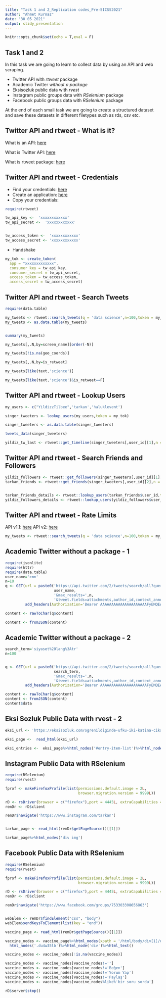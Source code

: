 ```yaml
---
title: "Task 1 and 2_Replication codes_Pre-SICSS2021"
author: "Ahmet Kurnaz"
date: "30 05 2021"
output: slidy_presentation
---
```


```r
knitr::opts_chunk$set(echo = T,eval = F)
```

## Task 1 and 2

In this task we are going to learn to collect data by using an API and web scraping.

- Twitter API with *rtweet* package
- Academic Twitter *without a package*
- Eksisozluk public data with *rvest*
- Instagram public groups data with *RSelenium* package
- Facebook public groups data with *RSelenium* package

At the end of each small task we are going to create a structured dataset and save these datasets in different filetypes such as rds, csv etc.


## Twitter API and rtweet - What is it?

What is an API: [here](https://www.youtube.com/watch?v=s7wmiS2mSXY)

What is Twitter API: [here](https://developer.twitter.com/en/products/twitter-api)

What is rtweet package: [here](https://cran.r-project.org/web/packages/rtweet/)

## Twitter API and rtweet - Credentials

- Find your credentials: [here](https://developer.twitter.com/en/portal/dashboard) 
- Create an application: [here](https://developer.twitter.com/en/portal/projects-and-apps)
- Copy your credentials:
```r
require(rtweet)

tw_api_key <-  'xxxxxxxxxxxx'
tw_api_secret <-  'xxxxxxxxxxxx'


tw_access_token <-  'xxxxxxxxxxxx'
tw_access_secret <- 'xxxxxxxxxxxx'

```
- Handshake

```r

my_tok <- create_token(
  app = "xxxxxxxxxxxxx",
  consumer_key = tw_api_key,
  consumer_secret = tw_api_secret,
  access_token = tw_access_token,
  access_secret = tw_access_secret)

```

## Twitter API and rtweet - Search Tweets

```r
require(data.table)

my_tweets <- rtweet::search_tweets(q = 'data science',n=100,token = my_tok)
my_tweets <- as.data.table(my_tweets)


summary(my_tweets)

my_tweets[,.N,by=screen_name][order(-N)]

my_tweets[!is.na(geo_coords)]

my_tweets[,.N,by=is_retweet]

my_tweets[like(text,'science')]

my_tweets[like(text,'science')&is_retweet==F]

```

## Twitter API and rtweet - Lookup Users


```r

my_users <- c("YildizzTilbee",'tarkan','haluklevent')

singer_tweeters <- lookup_users(my_users,token = my_tok)

singer_tweeters <- as.data.table(singer_tweeters)

tweets_data(singer_tweeters)

yildiz_tw_last <- rtweet::get_timeline(singer_tweeters[,user_id][1],n = 10,token = my_tok)

```


## Twitter API and rtweet  - Search Friends and Followers

```r

yildiz_followers <- rtweet::get_followers(singer_tweeters[,user_id][1],n = 10,token = my_tok)
tarkan_friends <- rtweet::get_friends(singer_tweeters[,user_id][2],n = 10,token = my_tok)


tarkan_friends_details <- rtweet::lookup_users(tarkan_friends$user_id,token = my_tok)
yildiz_followers_details <- rtweet::lookup_users(yildiz_followers$user_id,token = my_tok)

```

## Twitter API and rtweet - Rate Limits

API v1.1: [here](https://developer.twitter.com/en/docs/twitter-api/v1/rate-limits)
API v2: [here](https://developer.twitter.com/en/docs/twitter-api/rate-limits)

```r

my_tweets <- rtweet::search_tweets(q = 'data science',n=100,token = my_tok,retryonratelimit = T)


```


## Academic Twitter without a package - 1

```r
require(jsonlite)
require(httr)
require(data.table)
user_name='cnn'
n=10
q <- GET(url = paste0('https://api.twitter.com/2/tweets/search/all?query=from%3A',
                      user_name,
                      '&max_results=',n,
                      '&tweet.fields=attachments,author_id,context_annotations,conversation_id,created_at,entities,geo,id,in_reply_to_user_id,lang,public_metrics,possibly_sensitive,referenced_tweets,reply_settings,source,text,withheld&user.fields=created_at,description,entities,id,location,name,pinned_tweet_id,profile_image_url,protected,public_metrics,url,username,verified,withheld&place.fields=contained_within,country,country_code,full_name,geo,id,name,place_type&media.fields=duration_ms,height,media_key,preview_image_url,type,url,width,public_metrics'),
         add_headers(Authorization='Bearer AAAAAAAAAAAAAAAAAAAAAFyEMQEAAAAAbBcS70q67ndDEIvhS1hOnS4ZabQ%3D6Cfem1pc6s3eJgymOeHPUOXGrBp3XFCZAeLpVcC9vzYwc8S1vN'))  

content <- rawToChar(q$content)

content <- fromJSON(content)

```

## Academic Twitter without a package - 2

```r

search_term='siyaset%20lang%3Atr'
n=100


q <- GET(url = paste0('https://api.twitter.com/2/tweets/search/all?query=',
                      search_term,
                      '&max_results=',n,
                      '&tweet.fields=attachments,author_id,context_annotations,conversation_id,created_at,entities,geo,id,in_reply_to_user_id,lang,public_metrics,possibly_sensitive,referenced_tweets,reply_settings,source,text,withheld&user.fields=created_at,description,entities,id,location,name,pinned_tweet_id,profile_image_url,protected,public_metrics,url,username,verified,withheld&place.fields=contained_within,country,country_code,full_name,geo,id,name,place_type&media.fields=duration_ms,height,media_key,preview_image_url,type,url,width,public_metrics'),
         add_headers(Authorization='Bearer AAAAAAAAAAAAAAAAAAAAAFyEMQEAAAAAbBcS70q67ndDEIvhS1hOnS4ZabQ%3D6Cfem1pc6s3eJgymOeHPUOXGrBp3XFCZAeLpVcC9vzYwc8S1vN'))  

content <- rawToChar(q$content)
content <- fromJSON(content)
content$data

```


## Eksi Sozluk Public Data with rvest - 2

```r

eksi_url <- 'https://eksisozluk.com/ogrenildiginde-ufku-iki-katina-cikaran-seyler--2593151?a=nice'

eksi_page <-  read_html(eksi_url)

eksi_entries <-  eksi_page%>%html_nodes('#entry-item-list')%>%html_nodes('li')%>%html_text()


```



## Instagram Public Data with RSelenium 

```r

require(RSelenium)
require(rvest)

fprof <- makeFirefoxProfile(list(permissions.default.image = 2L,
                                 browser.migration.version = 9999L))

rD <- rsDriver(browser = c("firefox"),port = 4445L, extraCapabilities = fprof)
remDr <- rD$client

remDr$navigate('https://www.instagram.com/tarkan')


tarkan_page <- read_html(remDr$getPageSource()[[1]])

tarkan_page%>%html_nodes('div img')

```




## Facebook Public Data with RSelenium 

```r

require(RSelenium)
require(rvest)

fprof <- makeFirefoxProfile(list(permissions.default.image = 2L,
                                 browser.migration.version = 9999L))

rD <- rsDriver(browser = c("firefox"),port = 4445L, extraCapabilities = fprof)
remDr <- rD$client

remDr$navigate('https://www.facebook.com/groups/753303308656863')


webElem <- remDr$findElement("css", "body")
webElem$sendKeysToElement(list(key = "end"))

vaccine_page <- read_html(remDr$getPageSource()[[1]])

vaccine_nodes <- vaccine_page%>%html_nodes(xpath = '/html/body/div[1]/div/div[1]/div/div[3]/div/div/div[1]/div[1]/div[4]/div/div/div/div/div[1]/div[2]')%>%
  html_nodes('.du4w35lb')%>%html_node('div')%>%html_text()

vaccine_nodes <- vaccine_nodes[!is.na(vaccine_nodes)]

vaccine_nodes <- vaccine_nodes[vaccine_nodes!='']
vaccine_nodes <- vaccine_nodes[vaccine_nodes!='Beğen']
vaccine_nodes <- vaccine_nodes[vaccine_nodes!='Yorum Yap']
vaccine_nodes <- vaccine_nodes[vaccine_nodes!='Paylaş']
vaccine_nodes <- vaccine_nodes[vaccine_nodes%like%'bir soru sordu']

rD$server$stop()

```


